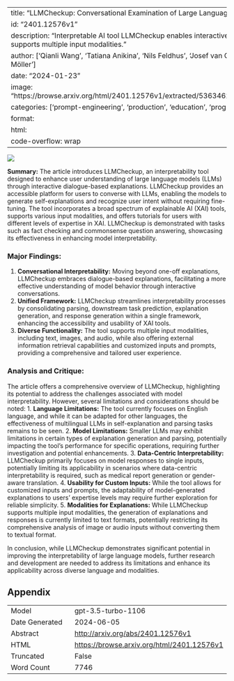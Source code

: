 
---
title: "LLMCheckup: Conversational Examination of Large Language Models via Interpretability Tools"
id: "2401.12576v1"
description: "Interpretable AI tool LLMCheckup enables interactive dialogue with large language models and supports multiple input modalities."
author: ['Qianli Wang', 'Tatiana Anikina', 'Nils Feldhus', 'Josef van Genabith', 'Leonhard Hennig', 'Sebastian Möller']
date: "2024-01-23"
image: "https://browse.arxiv.org/html/2401.12576v1/extracted/5363462/figures/architecture_with_model_name.png"
categories: ['prompt-engineering', 'production', 'education', 'programming']
format:
  html:
    code-overflow: wrap
---

![](https://browse.arxiv.org/html/2401.12576v1/extracted/5363462/figures/architecture_with_model_name.png)

**Summary:**
The article introduces LLMCheckup, an interpretability tool designed to enhance user understanding of large language models (LLMs) through interactive dialogue-based explanations. LLMCheckup provides an accessible platform for users to converse with LLMs, enabling the models to generate self-explanations and recognize user intent without requiring fine-tuning. The tool incorporates a broad spectrum of explainable AI (XAI) tools, supports various input modalities, and offers tutorials for users with different levels of expertise in XAI. LLMCheckup is demonstrated with tasks such as fact checking and commonsense question answering, showcasing its effectiveness in enhancing model interpretability.

### Major Findings:
1. **Conversational Interpretability:** Moving beyond one-off explanations, LLMCheckup embraces dialogue-based explanations, facilitating a more effective understanding of model behavior through interactive conversations.
2. **Unified Framework:** LLMCheckup streamlines interpretability processes by consolidating parsing, downstream task prediction, explanation generation, and response generation within a single framework, enhancing the accessibility and usability of XAI tools.
3. **Diverse Functionality:** The tool supports multiple input modalities, including text, images, and audio, while also offering external information retrieval capabilities and customized inputs and prompts, providing a comprehensive and tailored user experience.

### Analysis and Critique:
The article offers a comprehensive overview of LLMCheckup, highlighting its potential to address the challenges associated with model interpretability. However, several limitations and considerations should be noted:
1. **Language Limitations:** The tool currently focuses on English language, and while it can be adapted for other languages, the effectiveness of multilingual LLMs in self-explanation and parsing tasks remains to be seen.
2. **Model Limitations:** Smaller LLMs may exhibit limitations in certain types of explanation generation and parsing, potentially impacting the tool's performance for specific operations, requiring further investigation and potential enhancements.
3. **Data-Centric Interpretability:** LLMCheckup primarily focuses on model responses to single inputs, potentially limiting its applicability in scenarios where data-centric interpretability is required, such as medical report generation or gender-aware translation.
4. **Usability for Custom Inputs:** While the tool allows for customized inputs and prompts, the adaptability of model-generated explanations to users' expertise levels may require further exploration for reliable simplicity.
5. **Modalities for Explanations:** While LLMCheckup supports multiple input modalities, the generation of explanations and responses is currently limited to text formats, potentially restricting its comprehensive analysis of image or audio inputs without converting them to textual format.

In conclusion, while LLMCheckup demonstrates significant potential in improving the interpretability of large language models, further research and development are needed to address its limitations and enhance its applicability across diverse language and modalities.



## Appendix

|          |          |
|----------|----------|
| Model     | gpt-3.5-turbo-1106       |
| Date Generated     | 2024-06-05       |
| Abstract | [http://arxiv.org/abs/2401.12576v1](http://arxiv.org/abs/2401.12576v1)        |
| HTML     | [https://browse.arxiv.org/html/2401.12576v1](https://browse.arxiv.org/html/2401.12576v1)       |
| Truncated       | False       |
| Word Count       | 7746       |